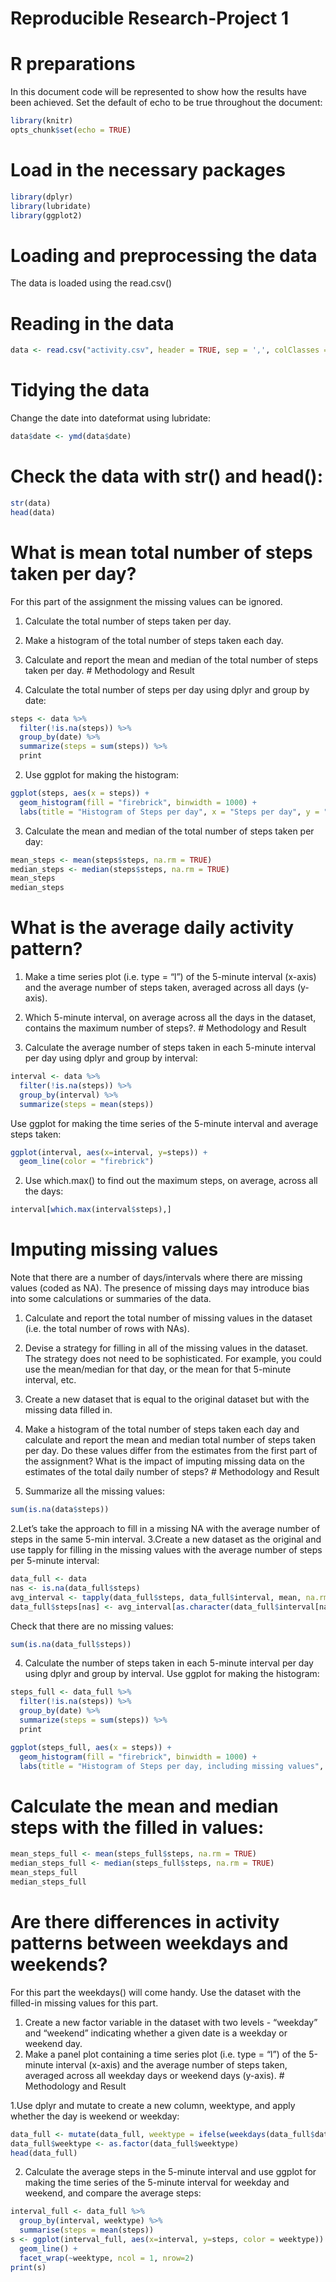 # Reproducible Research-Project 1

# R preparations
In this document code will be represented to show how the results have been achieved. Set the default of echo to be true throughout the document:

```r
library(knitr)
opts_chunk$set(echo = TRUE)
```

# Load in the necessary packages
```r
library(dplyr)
library(lubridate)
library(ggplot2)
```

# Loading and preprocessing the data
The data is loaded using the read.csv()

# Reading in the data
```r
data <- read.csv("activity.csv", header = TRUE, sep = ',', colClasses = c("numeric", "character", "integer"))
```
# Tidying the data
Change the date into dateformat using lubridate:

```r
data$date <- ymd(data$date)
```

# Check the data with str() and head():
```r
str(data)
head(data)
```

# What is mean total number of steps taken per day?
For this part of the assignment the missing values can be ignored.

1. Calculate the total number of steps taken per day.
2. Make a histogram of the total number of steps taken each day.
3. Calculate and report the mean and median of the total number of steps taken per day.
# Methodology and Result

1. Calculate the total number of steps per day using dplyr and group by date:

```r
steps <- data %>%
  filter(!is.na(steps)) %>%
  group_by(date) %>%
  summarize(steps = sum(steps)) %>%
  print
```

2. Use ggplot for making the histogram:

```r
ggplot(steps, aes(x = steps)) +
  geom_histogram(fill = "firebrick", binwidth = 1000) +
  labs(title = "Histogram of Steps per day", x = "Steps per day", y = "Frequency")
```

3. Calculate the mean and median of the total number of steps taken per day:

```r
mean_steps <- mean(steps$steps, na.rm = TRUE)
median_steps <- median(steps$steps, na.rm = TRUE)
mean_steps
median_steps
```


# What is the average daily activity pattern?
1. Make a time series plot (i.e. type = "l") of the 5-minute interval (x-axis) and the    average number of steps taken, averaged across all days (y-axis).
2. Which 5-minute interval, on average across all the days in the dataset, contains the    maximum number of steps?.
# Methodology and Result

1. Calculate the average number of steps taken in each 5-minute interval per day using dplyr and group by interval:

```r
interval <- data %>%
  filter(!is.na(steps)) %>%
  group_by(interval) %>%
  summarize(steps = mean(steps))
```

Use ggplot for making the time series of the 5-minute interval and average steps taken:

```r
ggplot(interval, aes(x=interval, y=steps)) +
  geom_line(color = "firebrick")
```

2. Use which.max() to find out the maximum steps, on average, across all the days:

```r
interval[which.max(interval$steps),]
```


# Imputing missing values
Note that there are a number of days/intervals where there are missing values (coded as NA). The presence of missing days may introduce bias into some calculations or summaries of the data.

1. Calculate and report the total number of missing values in the dataset (i.e. the      total number of rows with NAs).
2. Devise a strategy for filling in all of the missing values in the dataset. The        strategy does not need to be sophisticated. For example, you could use the            mean/median for that day, or the mean for that 5-minute interval, etc.
3. Create a new dataset that is equal to the original dataset but with the missing       data filled in.
4. Make a histogram of the total number of steps taken each day and calculate and        report the mean and median total number of steps taken per day. Do these values       differ from the estimates from the first part of the assignment? What is the impact    of imputing missing data on the estimates of the total daily number of steps?
# Methodology and Result

1. Summarize all the missing values:
```r
sum(is.na(data$steps))
```

2.Let’s take the approach to fill in a missing NA with the average number of steps in   the same 5-min interval.
3.Create a new dataset as the original and use tapply for filling in the missing        values with the average number of steps per 5-minute interval:
```r
data_full <- data
nas <- is.na(data_full$steps)
avg_interval <- tapply(data_full$steps, data_full$interval, mean, na.rm=TRUE, simplify=TRUE)
data_full$steps[nas] <- avg_interval[as.character(data_full$interval[nas])]
```

Check that there are no missing values:
```r
sum(is.na(data_full$steps))
```

4. Calculate the number of steps taken in each 5-minute interval per day using dplyr     and group by interval. Use ggplot for making the histogram:
```r
steps_full <- data_full %>%
  filter(!is.na(steps)) %>%
  group_by(date) %>%
  summarize(steps = sum(steps)) %>%
  print
```

```r
ggplot(steps_full, aes(x = steps)) +
  geom_histogram(fill = "firebrick", binwidth = 1000) +
  labs(title = "Histogram of Steps per day, including missing values", x = "Steps per day", y = "Frequency")
```

# Calculate the mean and median steps with the filled in values:

```r
mean_steps_full <- mean(steps_full$steps, na.rm = TRUE)
median_steps_full <- median(steps_full$steps, na.rm = TRUE)
mean_steps_full
median_steps_full
```


# Are there differences in activity patterns between weekdays and weekends?
For this part the weekdays() will come handy. Use the dataset with the filled-in missing values for this part.

1. Create a new factor variable in the dataset with two levels - “weekday” and           “weekend” indicating whether a given date is a weekday or weekend day.
2. Make a panel plot containing a time series plot (i.e. type = "l") of the 5-minute     interval (x-axis) and the average number of steps taken, averaged across all          weekday days or weekend days (y-axis).
# Methodology and Result

1.Use dplyr and mutate to create a new column, weektype, and apply whether the day is   weekend or weekday:
```r
data_full <- mutate(data_full, weektype = ifelse(weekdays(data_full$date) == "Saturday" | weekdays(data_full$date) == "Sunday", "weekend", "weekday"))
data_full$weektype <- as.factor(data_full$weektype)
head(data_full)
```

2. Calculate the average steps in the 5-minute interval and use ggplot for making the    time series of the 5-minute interval for weekday and weekend, and compare the         average steps:
```r
interval_full <- data_full %>%
  group_by(interval, weektype) %>%
  summarise(steps = mean(steps))
s <- ggplot(interval_full, aes(x=interval, y=steps, color = weektype)) +
  geom_line() +
  facet_wrap(~weektype, ncol = 1, nrow=2)
print(s)
```